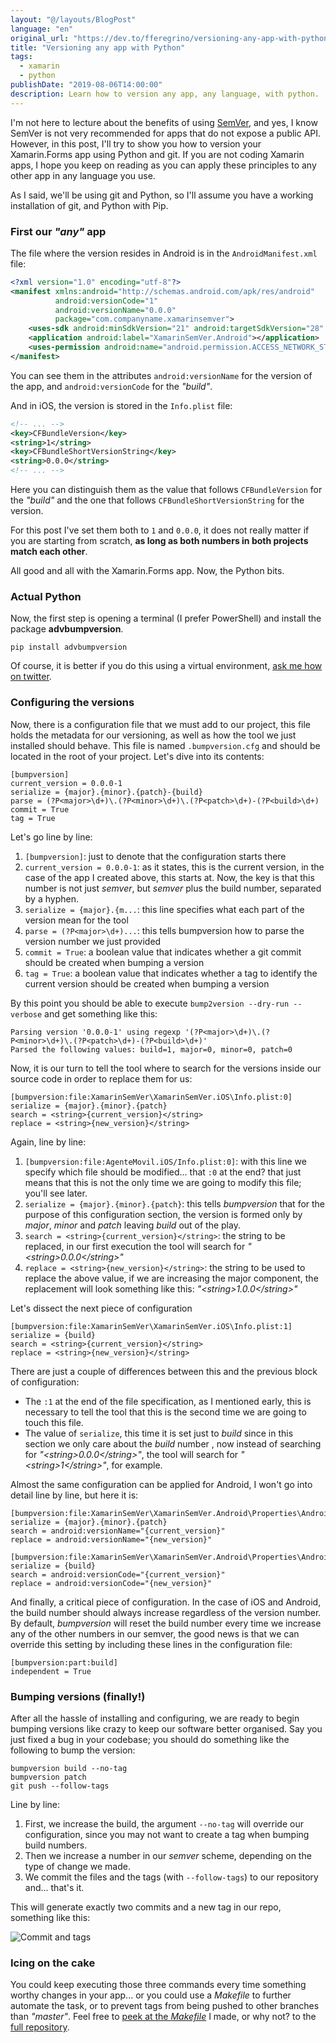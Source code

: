 ```yaml
---
layout: "@/layouts/BlogPost"
language: "en"
original_url: "https://dev.to/fferegrino/versioning-any-app-with-python-bij"
title: "Versioning any app with Python"
tags: 
  - xamarin
  - python
publishDate: "2019-08-06T14:00:00"
description: Learn how to version any app, any language, with python.
---
```


I'm not here to lecture about the benefits of using [SemVer](https://semver.org/), and yes, I know SemVer is not very recommended for apps that do not expose a public API. However, in this post, I'll try to show you how to version your Xamarin.Forms app using Python and git. If you are not coding Xamarin apps, I hope you keep on reading as you can apply these principles to any other app in any language you use. 


As I said, we'll be using git and Python, so I'll assume you have a working installation of git, and Python with Pip.

### First our *"any"* app

The file where the version resides in Android is in the `AndroidManifest.xml` file:

```xml  
<?xml version="1.0" encoding="utf-8"?>
<manifest xmlns:android="http://schemas.android.com/apk/res/android" 
          android:versionCode="1" 
          android:versionName="0.0.0" 
          package="com.companyname.xamarinsemver">
    <uses-sdk android:minSdkVersion="21" android:targetSdkVersion="28" />
    <application android:label="XamarinSemVer.Android"></application>
    <uses-permission android:name="android.permission.ACCESS_NETWORK_STATE" />
</manifest>

```  
You can see them in the attributes `android:versionName` for the version of the app, and `android:versionCode` for the *"build"*.

And in iOS, the version is stored in the `Info.plist` file: 

```xml
<!-- ... -->
<key>CFBundleVersion</key>
<string>1</string>
<key>CFBundleShortVersionString</key>
<string>0.0.0</string>
<!-- ... -->
```  
Here you can distinguish them as the value that follows `CFBundleVersion` for the *"build"* and the one that follows `CFBundleShortVersionString` for the version.

For this post I've set them both to `1` and `0.0.0`, it does not really matter if you are starting from scratch, **as long as both numbers in both projects match each other**.

All good and all with the Xamarin.Forms app. Now, the Python bits.

### Actual Python  

Now, the first step is opening a terminal (I prefer PowerShell) and install the package **advbumpversion**.

```shell
pip install advbumpversion
```

Of course, it is better if you do this using a virtual environment, [ask me how on twitter](https://twitter.com/feregri_no).

### Configuring the versions  
Now, there is a configuration file that we must add to our project, this file holds the metadata for our versioning, as well as how the tool we just installed should behave. This file is named `.bumpversion.cfg` and should be located in the root of your project. Let's dive into its contents:

```text
[bumpversion]
current_version = 0.0.0-1
serialize = {major}.{minor}.{patch}-{build}
parse = (?P<major>\d+)\.(?P<minor>\d+)\.(?P<patch>\d+)-(?P<build>\d+)
commit = True
tag = True
```

Let's go line by line:  

 1. `[bumpversion]`: just to denote that the configuration starts there
 2. `current_version = 0.0.0-1`: as it states, this is the current version, in the case of the app I created above, this starts at. Now, the key is that this number is not just *semver*, but *semver* plus the build number, separated by a hyphen.
 3. `serialize = {major}.{m...`: this line specifies what each part of the version mean for the tool  
 4. `parse = (?P<major>\d+)...`:  this tells bumpversion how to parse the version number we just provided
 5. `commit = True`: a boolean value that indicates whether a git commit should be created when bumping a version
 6. `tag = True`: a boolean value that indicates whether a tag to identify the current version should be created when bumping a version  

By this point you should be able to execute `bump2version --dry-run --verbose` and get something like this:  

```text
Parsing version '0.0.0-1' using regexp '(?P<major>\d+)\.(?P<minor>\d+)\.(?P<patch>\d+)-(?P<build>\d+)'                                                                             
Parsed the following values: build=1, major=0, minor=0, patch=0   
```     

Now, it is our turn to tell the tool where to search for the versions inside our source code in order to replace them for us:

```text  
[bumpversion:file:XamarinSemVer\XamarinSemVer.iOS\Info.plist:0]
serialize = {major}.{minor}.{patch}
search = <string>{current_version}</string>
replace = <string>{new_version}</string>
```

Again, line by line:

 1. `[bumpversion:file:AgenteMovil.iOS/Info.plist:0]`: with this line we specify which file should be modified... that `:0` at the end? that just means that this is not the only time we are going to modify this file; you'll see later.
 2. `serialize = {major}.{minor}.{patch}`: this tells *bumpversion* that for the purpose of this configuration section, the version is formed only by *major*, *minor* and *patch* leaving *build* out of the play.
 3. `search = <string>{current_version}</string>`: the string to be replaced, in our first execution the tool will search for *"\<string>0.0.0\</string>"*
 4. `replace = <string>{new_version}</string>`: the string to be used to replace the above value, if we are increasing the major component, the replacement will look something like this: *"\<string>1.0.0\</string>"*  

Let's dissect the next piece of configuration

```text  
[bumpversion:file:XamarinSemVer\XamarinSemVer.iOS\Info.plist:1]
serialize = {build}
search = <string>{current_version}</string>
replace = <string>{new_version}</string>
```

There are just a couple of differences between this and the previous block of configuration:   
 - The `:1` at the end of the file specification, as I mentioned early, this is necessary to tell the tool that this is the second time we are going to touch this file.   
 - The value of `serialize`, this time it is set just to *build* since in this section we only care about the *build* number , now instead of searching for  *"\<string>0.0.0\</string>"*, the tool will search for  *"\<string>1\</string>"*, for example.  

Almost the same configuration can be applied for Android, I won't go into detail line by line, but here it is:  

```text  
[bumpversion:file:XamarinSemVer\XamarinSemVer.Android\Properties\AndroidManifest.xml:0]
serialize = {major}.{minor}.{patch}
search = android:versionName="{current_version}"
replace = android:versionName="{new_version}"

[bumpversion:file:XamarinSemVer\XamarinSemVer.Android\Properties\AndroidManifest.xml:1]
serialize = {build}
search = android:versionCode="{current_version}"
replace = android:versionCode="{new_version}"
```   

And finally, a critical piece of configuration. In the case of iOS and Android, the build number should always increase regardless of the version number. By default, *bumpversion* will reset the build number every time we increase any of the other numbers in our semver, the good news is that we can override this setting by including these lines in the configuration file:  

```text  
[bumpversion:part:build]
independent = True
```  

### Bumping versions (finally!)  

After all the hassle of installing and configuring, we are ready to begin bumping versions like crazy to keep our software better organised. Say you just fixed a bug in your codebase; you should do something like the following to bump the version:  

```shell
bumpversion build --no-tag  
bumpversion patch  
git push --follow-tags
```  

Line by line:  

 1. First, we increase the build, the argument `--no-tag` will override our configuration, since you may not want to create a tag when bumping build numbers.
 2. Then we increase a number in our *semver* scheme, depending on the type of change we made.
 3. We commit the files and the tags (with `--follow-tags`) to our repository and... that's it.

This will generate exactly two commits and a new tag in our repo, something like this:  

![Commit and tags](https://thepracticaldev.s3.amazonaws.com/i/c784wykevy23itlc0lx4.PNG)  

### Icing on the cake  

You could keep executing those three commands every time something worthy changes in your app... or you could use a *Makefile* to further automate the task, or to prevent tags from being pushed to other branches than *"master"*. Feel free to [peek at the *Makefile*](https://github.com/ThatCSharpGuy/xamarin-semver/blob/master/Makefile) I made, or why not? to the [full repository](https://github.com/ThatCSharpGuy/xamarin-semver).
